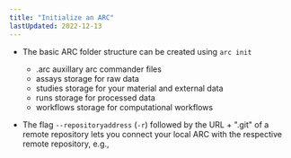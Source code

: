 ```yaml
---
title: "Initialize an ARC"
lastUpdated: 2022-12-13
---
```


- The basic ARC folder structure can be created using `arc init`
  - .arc auxillary arc commander files
  - assays storage for raw data
  - studies storage for your material and external data
  - runs storage for processed data
  - workflows storage for computational workflows

- The flag `--repositoryaddress` (`-r`) followed by the URL + ".git" of a remote repository lets you connect your local ARC with the respective remote repository, e.g.,

